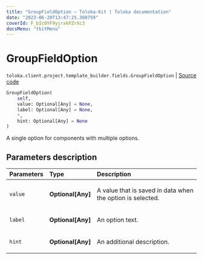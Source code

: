 ```yaml
---
title: "GroupFieldOption — Toloka-Kit | Toloka documentation"
date: "2023-06-20T13:47:25.308759"
coverId: F_bIcOYF9yjrxkPZrXc3
docsMenu: "tkitMenu"
---
```


# GroupFieldOption

`toloka.client.project.template_builder.fields.GroupFieldOption` | [Source code](https://github.com/Toloka/toloka-kit/blob/v1.2.0/src/client/project/template_builder/fields.py#L104)

```python
GroupFieldOption(
    self,
    value: Optional[Any] = None,
    label: Optional[Any] = None,
    *,
    hint: Optional[Any] = None
)
```

A single option for components with multiple options.

## Parameters description

| Parameters | Type | Description |
| :----------| :----| :-----------|
`value`|**Optional\[Any\]**|<p>A value that is saved in data when the option is selected.</p>
`label`|**Optional\[Any\]**|<p>An option text.</p>
`hint`|**Optional\[Any\]**|<p>An additional description.</p>